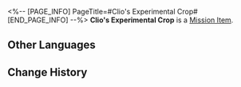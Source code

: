 <%-- [PAGE_INFO]
PageTitle=#Clio's Experimental Crop#
[END_PAGE_INFO] --%>
{{Item Infobox
|id          = 140562
|image       = Item Clio's Experimental Crop.png{{subst:void|<!--$UPLOAD:<<SpriteOutput/ItemFigures/180009.png>-<Item Clio's Experimental Crop.png>-<Item Icons>>-->}}
|type        = Mission Item
|invCategory = Missions
|rarity      = 3
|effect      = 
|description = A grain that is quite ordinary in realms beyond the sky but uncommon in Amphoreus.<br />The label on the specimen indicates it is the 330th generation of an experiment &mdash; perhaps the experiment has been ongoing for centuries.
}}
{{Description|''"During the breeding process, the crop's resistance to the black tide has significantly improved. The next step will attempt to enable the crops to absorb energy from the black tide and survive in lightless environments, challenging the conventional belief that no life can endure within the black tide."''}}
'''Clio's Experimental Crop''' is a [[Mission Item]].

==Other Languages==
{{Other Languages
|en   = Clio's Experimental Crop
|zhs  = 科洛埃的实验作物
|zht  = 科洛埃的實驗作物
|ja   = クロエの実験作物
|ko   = 콜로에의 실험 작물
|es   = Cultivo experimental de Clío
|fr   = Récolte expérimentale de Clio
|ru   = Экспериментальная культура Клио
|th   = พืชทดลองของ Clio
|vi   = Nông Sản Thí Nghiệm Của Clio
|de   = Clios Versuchspflanze
|id   = Tanaman Eksperimental Clio
|pt   = Colheita Experimental de Clio
}}

==Change History==
{{Change History|3.1}}